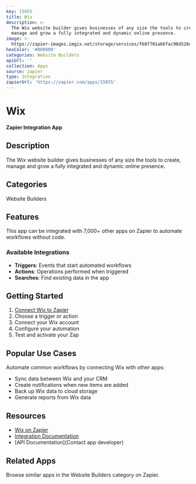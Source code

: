 ```yaml
---
key: 15055
title: Wix
description: >-
  The Wix website builder gives businesses of any size the tools to create,
  manage and grow a fully integrated and dynamic online presence.
image: >-
  https://zapier-images.imgix.net/storage/services/f68f701a66fac98d526dad237ab11d84.png?auto=format%2Ccompress&ixlib=python-3.0.0&q=50
hexColor: '#000000'
categories: Website Builders
apiUrl: ''
collection: Apps
source: zapier
type: Integration
zapierUrl: 'https://zapier.com/apps/15055'
---
```

# Wix

**Zapier Integration App**

## Description

The Wix website builder gives businesses of any size the tools to create, manage and grow a fully integrated and dynamic online presence.

## Categories

Website Builders

## Features

This app can be integrated with 7,000+ other apps on Zapier to automate workflows without code.

### Available Integrations

- **Triggers**: Events that start automated workflows
- **Actions**: Operations performed when triggered
- **Searches**: Find existing data in the app

## Getting Started

1. [Connect Wix to Zapier](https://zapier.com/apps/15055)
2. Choose a trigger or action
3. Connect your Wix account
4. Configure your automation
5. Test and activate your Zap

## Popular Use Cases

Automate common workflows by connecting Wix with other apps:

- Sync data between Wix and your CRM
- Create notifications when new items are added
- Back up Wix data to cloud storage
- Generate reports from Wix data

## Resources

- [Wix on Zapier](https://zapier.com/apps/15055)
- [Integration Documentation](https://zapier.com/apps/15055/integrations)
- [API Documentation](Contact app developer)

## Related Apps

Browse similar apps in the Website Builders category on Zapier.
